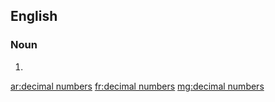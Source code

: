 ==English==

===Noun===
{{head|en|noun plural form}}

# {{plural of|decimal number|lang=en}}

[[ar:decimal numbers]]
[[fr:decimal numbers]]
[[mg:decimal numbers]]